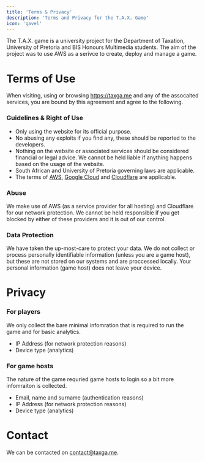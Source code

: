 ```yaml
---
title: 'Terms & Privacy'
description: 'Terms and Privacy for the T.A.X. Game'
icon: 'gavel'
---
```


The T.A.X. game is a university project for the Department of Taxation, University of Pretoria and BIS Honours Multimedia students. The aim of the project was to use AWS as a serivce to create, deploy and manage a game.

# Terms of Use

When visiting, using or browsing https://taxga.me and any of the assocaited services, you are bound by this agreement and agree to the following.

### Guidelines & Right of Use

* Only using the website for its official purpose.
* No abusing any exploits if you find any, these should be reported to the developers.
* Nothing on the website or associated services should be considered financial or legal advice. We cannot be held liable if anything happens based on the usage of the website.
* South African and University of Pretoria governing laws are applicable.
* The terms of [AWS](https://aws.amazon.com/service-terms/), [Google Cloud](https://cloud.google.com/terms) and [Cloudflare](https://www.cloudflare.com/terms/) are applicable.

### Abuse

We make use of AWS (as a service provider for all hosting) and Cloudflare for our network protection. We cannot be held responsible if you get blocked by either of these providers and it is out of our control.

### Data Protection

We have taken the up-most-care to protect your data. We do not collect or process personally identifiable information (unless you are a game host), but these are not stored on our systems and are proccessed locally. Your personal information (game host) does not leave your device.

# Privacy

### For players

We only collect the bare minimal infomration that is required to run the game and for basic analytics.
* IP Address (for network protection reasons)
* Device type (analytics)

### For game hosts

The nature of the game requried game hosts to login so a bit more infomraiton is collected.
* Email, name and surname (authentication reasons)
* IP Address (for network protection reasons)
* Device type (analytics)

# Contact

We can be contacted on [contact@taxga.me](mailto:contact@taxga.me). 